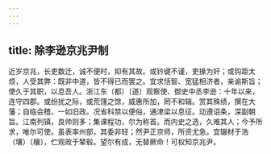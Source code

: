 ```yaml
---
---
---
```

title: 除李逊京兆尹制
---



近岁京兆，长吏数迁，诚不便时，抑有其故。或钤键不谨，吏掾为奸；或钩距太烦，人受其弊：既非中道，皆不得已而罢之。宜求恬智、宽猛相济者，亲谕斯旨；使久于其职，以息吾人。浙江东（都）〔道〕观察使、御史中丞李逊：十年以来，连守四郡。或纷扰之际，或荒馑之馀，威惠所加，罔不和辑。赏其殊绩，撰在大藩；自临会稽，一如旧政。况省科禁以便俗，通津梁以息征。动遵诏条，深副朝旨。江南列镇，良帅则多；集课程功，尔为称首。而内史之选，久难其人；今予所求，唯尔可使。虽表率州部，其委非轻；然尹正京师，所资尤急。宜辍材于浩（壤）〔穰〕，伫观政于辇毂。望尔有成，无替厥命！可权知京兆尹。